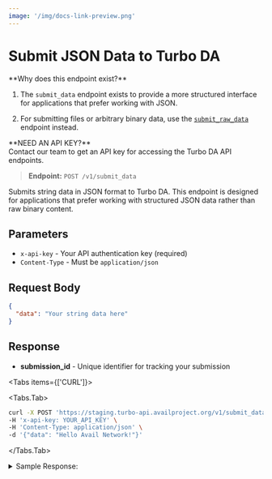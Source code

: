 ```yaml
---
image: '/img/docs-link-preview.png'
---
```



# Submit JSON Data to Turbo DA

<Callout type="info">
**Why does this endpoint exist?**<br/>

1. The `submit_data` endpoint exists to provide a more structured interface for applications that prefer working with JSON.

2. For submitting files or arbitrary binary data, use the [`submit_raw_data`](/api-reference/avail-turbo-da-api/submit-raw-data) endpoint instead.
</Callout>

<Callout type="info">
**NEED AN API KEY?**<br/>
Contact our team to get an API key for accessing the Turbo DA API endpoints.
</Callout>

> **Endpoint:** `POST /v1/submit_data`

Submits string data in JSON format to Turbo DA. This endpoint is designed for applications that prefer working with structured JSON data rather than raw binary content.

## Parameters
- `x-api-key` - Your API authentication key (required)
- `Content-Type` - Must be `application/json`

## Request Body
```json
{
  "data": "Your string data here"
}
```

## Response
- **submission_id** - Unique identifier for tracking your submission

<Tabs items={['CURL']}>

<Tabs.Tab>
```bash filename="Submitting JSON data"
curl -X POST 'https://staging.turbo-api.availproject.org/v1/submit_data' \
-H 'x-api-key: YOUR_API_KEY' \
-H 'Content-Type: application/json' \
-d '{"data": "Hello Avail Network!"}'
```
</Tabs.Tab>
</Tabs>

<details className="border p-3 rounded-md bg-[#EFF6FF]">
<summary>Sample Response:</summary>
```json
{
    "submission_id": "<submission_id>"
}
```

> If the request fails due to invalid API key or server error, you'll receive an appropriate HTTP error code with an error message:

```json
{
    "error": "Error message details"
}
```
</details>